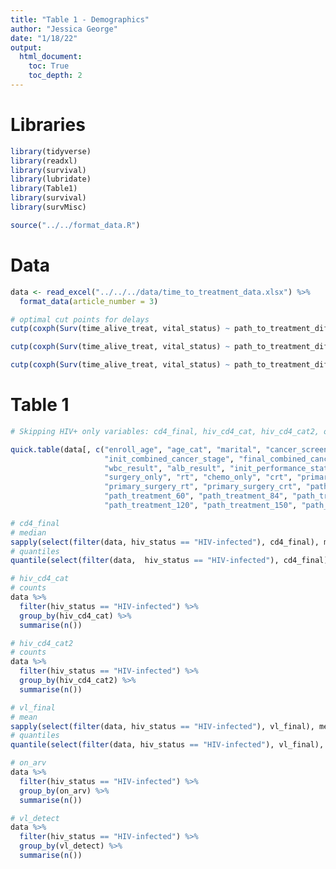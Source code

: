 ```yaml
---
title: "Table 1 - Demographics"
author: "Jessica George"
date: "1/18/22"
output:
  html_document:
    toc: True
    toc_depth: 2
---
```


# Libraries
```r
library(tidyverse)
library(readxl)
library(survival)
library(lubridate)
library(Table1)
library(survival)
library(survMisc)

source("../../format_data.R")
```


# Data
```r
data <- read_excel("../../../data/time_to_treatment_data.xlsx") %>% 
  format_data(article_number = 3)
```


```r
# optimal cut points for delays
cutp(coxph(Surv(time_alive_treat, vital_status) ~ path_to_treatment_difference, data=data))[]

cutp(coxph(Surv(time_alive_treat, vital_status) ~ path_to_treatment_difference + init_combined_cancer_stage, data=data))[]

cutp(coxph(Surv(time_alive_treat, vital_status) ~ path_to_treatment_difference + final_combined_cancer_stage, data=data))[]
```


# Table 1
```r
# Skipping HIV+ only variables: cd4_final, hiv_cd4_cat, hiv_cd4_cat2, on_arv, vl_detect... See below for calculations for these variables

quick.table(data[, c("enroll_age", "age_cat", "marital", "cancer_screening", "distance_factored2",
                     "init_combined_cancer_stage", "final_combined_cancer_stage", "cr_result", "hb_result", "neut_result", 
                     "wbc_result", "alb_result", "init_performance_status", "hiv_status", 
                     "surgery_only", "rt", "chemo_only", "crt", "primary_surgery_chemo", 
                     "primary_surgery_rt", "primary_surgery_crt", "path_treatment_30", 
                     "path_treatment_60", "path_treatment_84", "path_treatment_90", 
                     "path_treatment_120", "path_treatment_150", "path_treatment_180")])
```


```r
# cd4_final
# median
sapply(select(filter(data, hiv_status == "HIV-infected"), cd4_final), median, na.rm = T)
# quantiles
quantile(select(filter(data,  hiv_status == "HIV-infected"), cd4_final), probs = c(0.25, 0.75), na.rm = T)

# hiv_cd4_cat
# counts
data %>% 
  filter(hiv_status == "HIV-infected") %>% 
  group_by(hiv_cd4_cat) %>% 
  summarise(n())

# hiv_cd4_cat2
# counts
data %>% 
  filter(hiv_status == "HIV-infected") %>% 
  group_by(hiv_cd4_cat2) %>% 
  summarise(n())

# vl_final
# mean
sapply(select(filter(data, hiv_status == "HIV-infected"), vl_final), median, na.rm = T)
# quantiles
quantile(select(filter(data, hiv_status == "HIV-infected"), vl_final), probs = c(0.25, 0.75), na.rm = T)

# on_arv
data %>% 
  filter(hiv_status == "HIV-infected") %>% 
  group_by(on_arv) %>% 
  summarise(n())

# vl_detect
data %>% 
  filter(hiv_status == "HIV-infected") %>% 
  group_by(vl_detect) %>% 
  summarise(n())
```
